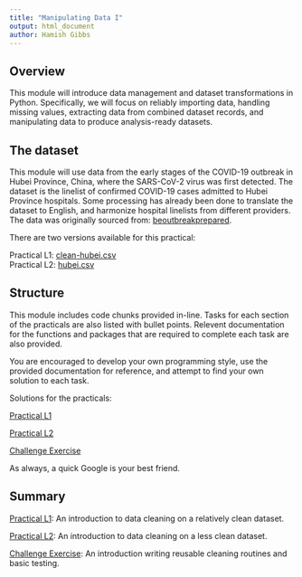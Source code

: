 ```yaml
---
title: "Manipulating Data I"
output: html_document
author: Hamish Gibbs
---
```


## Overview
This module will introduce data management and dataset transformations in Python. Specifically, we will focus on reliably importing data, handling missing values, extracting data from combined dataset records, and manipulating data to produce analysis-ready datasets.

## The dataset
This module will use data from the early stages of the COVID-19 outbreak in Hubei Province, China, where the SARS-CoV-2 virus was first detected. The dataset is the linelist of confirmed COVID-19 cases admitted to Hubei Province hospitals. Some processing has already been done to translate the dataset to English, and harmonize hospital linelists from different providers. The data was originally sourced from:  [beoutbreakprepared](https://github.com/beoutbreakprepared/nCoV2019/blob/master/covid19).

There are two versions available for this practical: 

Practical L1: [clean-hubei.csv](https://hamishgibbs.github.io/python_module_5/data/clean-hubei.csv)  
Practical L2: [hubei.csv](https://hamishgibbs.github.io/python_module_5/data/hubei.csv)  

## Structure

This module includes code chunks provided in-line. Tasks for each section of the practicals are also listed with bullet points. Relevent documentation for the functions and packages that are required to complete each task are also provided.

You are encouraged to develop your own programming style, use the provided documentation for reference, and attempt to find your own solution to each task. 

Solutions for the practicals:

[Practical L1](https://hamishgibbs.github.io/python_module_5/solutions/Module 5 Practical L1.ipynb)  

[Practical L2](https://hamishgibbs.github.io/python_module_5/solutions/Module 5 Practical L2.ipynb)  

[Challenge Exercise](https://hamishgibbs.github.io/python_module_5/solutions/Challenge.ipynb)  

As always, a quick Google is your best friend. 

## Summary

[Practical L1](https://hamishgibbs.github.io/python_module_5/practical_1.html): An introduction to data cleaning on a relatively clean dataset.  

[Practical L2](https://hamishgibbs.github.io/python_module_5/practical_2.html): An introduction to data cleaning on a less clean dataset.  

[Challenge Exercise](https://hamishgibbs.github.io/python_module_5/challenge.html): An introduction writing reusable cleaning routines and basic testing.  
